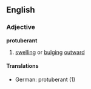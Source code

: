 ==English==
===Adjective===
'''protuberant'''
#[[swell]]ing or [[bulge|bulging]] [[outward]]
====Translations====
*German: protuberant (1)